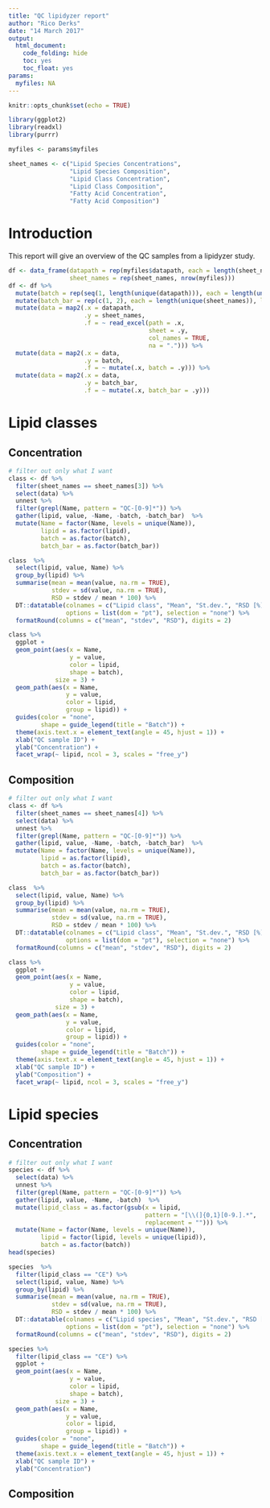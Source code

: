 ```yaml
---
title: "QC lipidyzer report"
author: "Rico Derks"
date: "14 March 2017"
output: 
  html_document:
    code_folding: hide
    toc: yes
    toc_float: yes
params:
  myfiles: NA
---
```


```r
knitr::opts_chunk$set(echo = TRUE)

library(ggplot2)
library(readxl)
library(purrr)

myfiles <- params$myfiles

sheet_names <- c("Lipid Species Concentrations",
                 "Lipid Species Composition",
                 "Lipid Class Concentration",
                 "Lipid Class Composition",
                 "Fatty Acid Concentration",
                 "Fatty Acid Composition")
```

# Introduction

This report will give an overview of the QC samples from a lipidyzer study.

```r
df <- data_frame(datapath = rep(myfiles$datapath, each = length(sheet_names)), 
                 sheet_names = rep(sheet_names, nrow(myfiles)))
df <- df %>%
  mutate(batch = rep(seq(1, length(unique(datapath))), each = length(unique(sheet_names)))) %>%
  mutate(batch_bar = rep(c(1, 2), each = length(unique(sheet_names)), length.out = length(unique(sheet_names)) * length(unique(datapath)))) %>%
  mutate(data = map2(.x = datapath,
                     .y = sheet_names,
                     .f = ~ read_excel(path = .x,
                                       sheet = .y,
                                       col_names = TRUE,
                                       na = "."))) %>%
  mutate(data = map2(.x = data,
                     .y = batch,
                     .f = ~ mutate(.x, batch = .y))) %>%
  mutate(data = map2(.x = data,
                     .y = batch_bar,
                     .f = ~ mutate(.x, batch_bar = .y)))
```

# Lipid classes

## Concentration

```r
# filter out only what I want
class <- df %>%
  filter(sheet_names == sheet_names[3]) %>%
  select(data) %>%
  unnest %>%
  filter(grepl(Name, pattern = "QC-[0-9]*")) %>%
  gather(lipid, value, -Name, -batch, -batch_bar)  %>%
  mutate(Name = factor(Name, levels = unique(Name)),
         lipid = as.factor(lipid),
         batch = as.factor(batch),
         batch_bar = as.factor(batch_bar))
```

```r
class  %>%
  select(lipid, value, Name) %>%
  group_by(lipid) %>%
  summarise(mean = mean(value, na.rm = TRUE),
            stdev = sd(value, na.rm = TRUE),
            RSD = stdev / mean * 100) %>%
  DT::datatable(colnames = c("Lipid class", "Mean", "St.dev.", "RSD [%]"),
                options = list(dom = "pt"), selection = "none") %>%             # remove the search field
  formatRound(columns = c("mean", "stdev", "RSD"), digits = 2)
```

```r
class %>%
  ggplot +
  geom_point(aes(x = Name,
                 y = value,
                 color = lipid,
                 shape = batch),
             size = 3) +
  geom_path(aes(x = Name,
                y = value,
                color = lipid,
                group = lipid)) +
  guides(color = "none",
         shape = guide_legend(title = "Batch")) +
  theme(axis.text.x = element_text(angle = 45, hjust = 1)) +
  xlab("QC sample ID") +
  ylab("Concentration") +
  facet_wrap(~ lipid, ncol = 3, scales = "free_y")
```

## Composition

```r
# filter out only what I want
class <- df %>%
  filter(sheet_names == sheet_names[4]) %>%
  select(data) %>%
  unnest %>%
  filter(grepl(Name, pattern = "QC-[0-9]*")) %>%
  gather(lipid, value, -Name, -batch, -batch_bar)  %>%
  mutate(Name = factor(Name, levels = unique(Name)),
         lipid = as.factor(lipid),
         batch = as.factor(batch),
         batch_bar = as.factor(batch_bar))
```

```r
class  %>%
  select(lipid, value, Name) %>%
  group_by(lipid) %>%
  summarise(mean = mean(value, na.rm = TRUE),
            stdev = sd(value, na.rm = TRUE),
            RSD = stdev / mean * 100) %>%
  DT::datatable(colnames = c("Lipid class", "Mean", "St.dev.", "RSD [%]"),
                options = list(dom = "pt"), selection = "none") %>%             # remove the search field
  formatRound(columns = c("mean", "stdev", "RSD"), digits = 2)
```

```r
class %>%
  ggplot +
  geom_point(aes(x = Name,
                 y = value,
                 color = lipid,
                 shape = batch),
             size = 3) +
  geom_path(aes(x = Name,
                y = value,
                color = lipid,
                group = lipid)) +
  guides(color = "none",
         shape = guide_legend(title = "Batch")) +
  theme(axis.text.x = element_text(angle = 45, hjust = 1)) +
  xlab("QC sample ID") +
  ylab("Composition") +
  facet_wrap(~ lipid, ncol = 3, scales = "free_y")
```

# Lipid species

## Concentration

```r
# filter out only what I want
species <- df %>%
  select(data) %>%
  unnest %>%
  filter(grepl(Name, pattern = "QC-[0-9]*")) %>%
  gather(lipid, value, -Name, -batch)  %>%
  mutate(lipid_class = as.factor(gsub(x = lipid,
                                      pattern = "[\\(]{0,1}[0-9.].*",
                                      replacement = ""))) %>%
  mutate(Name = factor(Name, levels = unique(Name)),
         lipid = factor(lipid, levels = unique(lipid)),
         batch = as.factor(batch))
head(species)
```

```r
species  %>%
  filter(lipid_class == "CE") %>%
  select(lipid, value, Name) %>%
  group_by(lipid) %>%
  summarise(mean = mean(value, na.rm = TRUE),
            stdev = sd(value, na.rm = TRUE),
            RSD = stdev / mean * 100) %>%
  DT::datatable(colnames = c("Lipid species", "Mean", "St.dev.", "RSD [%]"),
                options = list(dom = "pt"), selection = "none") %>%             # remove the search field
  formatRound(columns = c("mean", "stdev", "RSD"), digits = 2)
```

```r
species %>%
  filter(lipid_class == "CE") %>%
  ggplot +
  geom_point(aes(x = Name,
                 y = value,
                 color = lipid,
                 shape = batch),
             size = 3) +
  geom_path(aes(x = Name,
                y = value,
                color = lipid,
                group = lipid)) +
  guides(color = "none",
         shape = guide_legend(title = "Batch")) +
  theme(axis.text.x = element_text(angle = 45, hjust = 1)) +
  xlab("QC sample ID") +
  ylab("Concentration")
```

## Composition